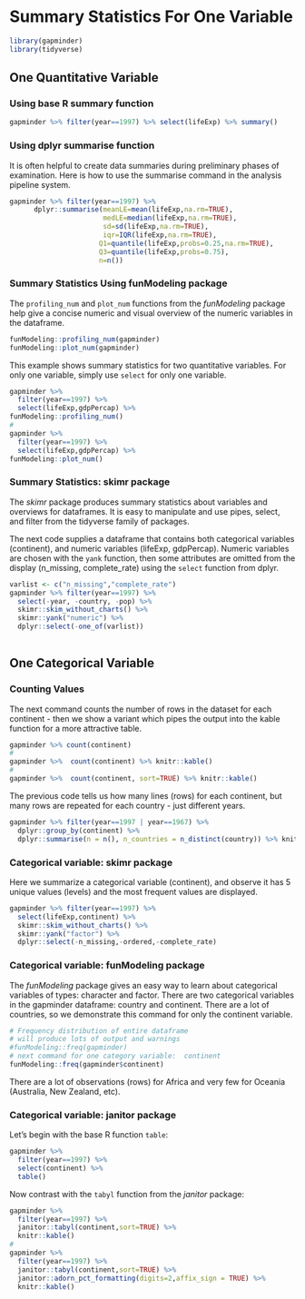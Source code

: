 # Summary Statistics For One Variable

```r
library(gapminder)
library(tidyverse)
```

## One Quantitative Variable

### Using base R summary function

```r
gapminder %>% filter(year==1997) %>% select(lifeExp) %>% summary()
```

### Using dplyr summarise function

It is often helpful to create data summaries during preliminary phases of examination.  Here is how to use the summarise command in the analysis pipeline system.

```r
gapminder %>% filter(year==1997) %>% 
      dplyr::summarise(meanLE=mean(lifeExp,na.rm=TRUE),
                       medLE=median(lifeExp,na.rm=TRUE),
                       sd=sd(lifeExp,na.rm=TRUE),
                       iqr=IQR(lifeExp,na.rm=TRUE),
                      Q1=quantile(lifeExp,probs=0.25,na.rm=TRUE),
                      Q3=quantile(lifeExp,probs=0.75),
                      n=n())
```

### Summary Statistics Using funModeling package

The `profiling_num` and `plot_num` functions from the *funModeling* package help
give a concise numeric and visual overview of the numeric variables in the
dataframe.
```r
funModeling::profiling_num(gapminder)
funModeling::plot_num(gapminder)
```

This example shows summary statistics for two quantitative variables.  For only one variable, simply use `select` for only one variable.
```r
gapminder %>%
  filter(year==1997) %>%
  select(lifeExp,gdpPercap) %>%
funModeling::profiling_num() 
#
gapminder %>%
  filter(year==1997) %>%
  select(lifeExp,gdpPercap) %>%
funModeling::plot_num() 
```





### Summary Statistics: skimr package

The *skimr* package produces summary statistics about variables and overviews for dataframes.  It is easy to manipulate and use pipes, select, and filter from the tidyverse family of packages.

The next code supplies a dataframe that contains both categorical variables (continent), and numeric variables (lifeExp, gdpPercap).  Numeric variables are chosen with the `yank` function, then some attributes are omitted from the display (n_missing, complete_rate) using the `select` function from dplyr.

```r
varlist <- c("n_missing","complete_rate")
gapminder %>% filter(year==1997) %>% 
  select(-year, -country, -pop) %>% 
  skimr::skim_without_charts() %>%
  skimr::yank("numeric") %>%
  dplyr::select(-one_of(varlist))
  
```




## One Categorical Variable

### Counting Values

The next command counts the number of rows in the dataset for each continent - then we show a variant which pipes the output into the kable function for a more attractive table.

```r
gapminder %>% count(continent)
#
gapminder %>%  count(continent) %>% knitr::kable()
#
gapminder %>%  count(continent, sort=TRUE) %>% knitr::kable()
```

The previous code tells us how many lines (rows) for each continent, but many rows are repeated for each country - just different years.

```r
gapminder %>% filter(year==1997 | year==1967) %>%
  dplyr::group_by(continent) %>%
  dplyr::summarise(n = n(), n_countries = n_distinct(country)) %>% knitr::kable()
```


### Categorical variable:  skimr package

Here we summarize a categorical variable (continent), and observe it has 5 unique values (levels) and the most frequent values are displayed.
```r
gapminder %>% filter(year==1997) %>% 
  select(lifeExp,continent) %>% 
  skimr::skim_without_charts() %>%
  skimr::yank("factor") %>%
  dplyr::select(-n_missing,-ordered,-complete_rate)
```

### Categorical variable: funModeling package

The *funModeling* package gives an easy way to learn about categorical variables of types:  character and factor.  There are two categorical variables in the gapminder
dataframe: country and continent.  There are a lot of countries, so we demonstrate
this command for only the continent variable.
```r
# Frequency distribution of entire dataframe
# will produce lots of output and warnings
#funModeling::freq(gapminder)
# next command for one category variable:  continent
funModeling::freq(gapminder$continent)
```

There are a lot of observations (rows) for Africa and very few for Oceania (Australia, New Zealand, etc).

### Categorical variable: janitor package

Let's begin with the base R function `table`:
```r
gapminder %>% 
  filter(year==1997) %>%
  select(continent) %>%
  table()
```

Now contrast with the `tabyl` function from the *janitor* package:

```r
gapminder %>% 
  filter(year==1997) %>%
  janitor::tabyl(continent,sort=TRUE) %>%
  knitr::kable()
#
gapminder %>% 
  filter(year==1997) %>%
  janitor::tabyl(continent,sort=TRUE) %>%
  janitor::adorn_pct_formatting(digits=2,affix_sign = TRUE) %>%
  knitr::kable()
```
